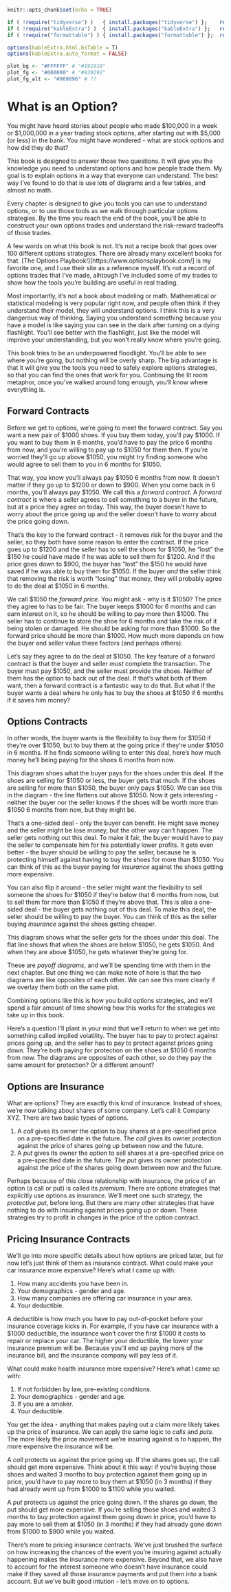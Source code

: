 <!-- Each chapter is set to compile separately - include "global" set-up -->

```r
knitr::opts_chunk$set(echo = TRUE)

if ( !require("tidyverse") )   { install.packages("tidyverse") };    require(tidyverse)
if ( !require("kableExtra") )  { install.packages("kableExtra") };   require(kableExtra)
if ( !require("formattable") ) { install.packages("formattable") };  require(formattable)

options(kableExtra.html.bsTable = T)
options(kableExtra.auto_format = FALSE)
```

``` r
plot_bg <- "#FFFFFF" # "#191919"
plot_fg <- "#000000" # "#929292"
plot_fg_alt <- "#969696" # ??
```

# What is an Option? 

You might have heard stories about people who made \$100,000 in a week or \$1,000,000 in a year trading stock options, after starting out with $5,000 (or less) in the bank. You might have wondered - what are stock options and how did they do that? 

This book is designed to answer those two questions. It will give you the knowledge you need to understand options and how people trade them. My goal is to explain options in a way that everyone can understand. The best way I've found to do that is use lots of diagrams and a few tables, and almost no math. 

Every chapter is designed to give you tools you can use to understand options, or to use those tools as we walk through particular options strategies. By the time you reach the end of the book, you'll be able to construct your own options trades and understand the risk-reward tradeoffs of those trades. 

A few words on what this book is not. It's not a recipe book that goes over 100 different options strategies. There are already many excellent books for that. [The Options Playbook!][https://www.optionsplaybook.com/] is my favorite one, and I use their site as a reference myself. It's not a record of options trades that I've made, alhtough I've included some of my trades to show how the tools you're building are useful in real trading.

Most importantly, it's not a book about modeling or math. Mathematical or statistical modeling is very popular right now, and people often think if they understand their model, they will understand options. I think this is a very dangerous way of thinking. Saying you understand something because you have a model is like saying you can see in the dark after turning on a dying flashlight. You'll see better with the flashlight, just like the model will improve your understanding, but you won't really know where you're going. 

This book tries to be an underpowered floodlight. You'll be able to see where you're going, but nothing will be overly sharp. The big advantage is that it will give you the tools you need to safely explore options strategies, so that you can find the ones that work for you. Continuing the lit room metaphor, once you've walked around long enough, you'll know where everything is. 


## Forward Contracts 

Before we get to options, we're going to meet the forward contract. Say you want a new pair of \$1000 shoes. If you buy them today, you'll pay \$1000. If you want to buy them in 6 months, you'd have to pay the price 6 months from now, and you're willing to pay up to \$1050 for them then. If you're worried they'll go up above \$1050, you might try finding someone who would agree to sell them to you in 6 months for \$1050. 

That way, you know you'll always pay \$1050 6 months from now. It doesn't matter if they go up to \$1200 or down to \$900. When you come back in 6 months, you'll always pay \$1050. We call this a *forward contract*. A *forward contract* is where a seller agrees to sell something to a buyer in the future, but at a price they agree on today. This way, the buyer doesn't have to worry about the price going up and the seller doesn't have to worry about the price going down. 

That's the key to the forward contract - it removes risk for the buyer and the seller, so they both have some reason to enter the contract. If the price goes up to \$1200 and the seller has to sell the shoes for \$1050, he "lost" the \$150 he could have made if he was able to sell them for \$1200. And if the price goes down to \$900, the buyer has "lost" the \$150 he would have saved if he was able to buy them for \$1050. If the buyer *and* the seller think that removing the risk is worth "losing" that money, they will probably agree to do the deal at \$1050 in 6 months. 

We call \$1050 the *forward price*. You might ask - why is it \$1050? The price they agree to has to be fair. The buyer keeps \$1000 for 6 months and can earn interest on it, so he should be willing to pay more then \$1000. The seller has to continue to store the shoe for 6 months and take the risk of it being stolen or damaged. He should be asking for more than \$1000. So the forward price should be more than \$1000. How much more depends on how the buyer and seller value these factors (and perhaps others). 

Let's say they agree to do the deal at \$1050. The key feature of a forward contract is that the buyer and seller *must* complete the transaction. The buyer must pay \$1050, and the seller must provide the shoes. Neither of them has the option to back out of the deal. If that's what both of them want, then a forward contract is a fantastic way to do that. But what if the buyer wants a deal where he only has to buy the shoes at \$1050 if 6 months if it saves him money? 


## Options Contracts

In other words, the buyer wants is the flexibility to buy them for \$1050 if they're over \$1050, but to buy them at the going price if they're under \$1050 in 6 months. If he finds someone willing to enter this deal, here's how much money he'll being paying for the shoes 6 months from now. 

<!-- Insert picture of covered call (short put?) with strike price of $1050 -->

This diagram shoes what the buyer pays for the shoes under this deal. If the shoes are selling for \$1050 or less, the buyer gets that much. If the shoes are selling for more than \$1050, the buyer only pays \$1050. We can see this in the diagram - the line flattens out above \$1050. Now it gets interesting - neither the buyer nor the seller knows if the shoes will be worth more than \$1050 6 months from now, but they might be. 

That's a one-sided deal - only the buyer can benefit. He might save money and the seller might be lose money, but the other way can't happen. The seller gets nothing out this deal. To make it fair, the buyer would have to pay the seller to compensate him for his potentially lower profits. It gets even better - the buyer should be willing to pay the seller, because he is protecting himself against having to buy the shoes for more than \$1050. You can think of this as the buyer paying for *insurance* against the shoes getting more expensive.

You can also flip it around - the seller might want the flexibility to sell someone the shoes for \$1050 if they're below that 6 months from now, but to sell them for more than \$1050 if they're above that. This is also a one-sided deal - the buyer gets nothing out of this deal. To make this deal, the seller should be willing to pay the buyer. You can think of this as the seller buying *insurance* against the shoes getting cheaper.

<!-- Insert picture of a call (protective put?) with strike price of $1050 -->

This diagram shows what the seller gets for the shoes under this deal. The flat line shows that when the shoes are below \$1050, he gets \$1050. And when they are above \$1050, he gets whatever they're going for. 

These are *payoff diagrams*, and we'll be spending time with them in the next chapter. But one thing we can make note of here is that the two diagrams are like opposites of each other. We can see this more clearly if we overlay them both on the same plot. 

<!-- Insert picture of a call (protective put?) + covered call (short put?) with strike price of $1050 -->

Combining options like this is how you build options strategies, and we'll spend a fair amount of time showing how this works for the strategies we take up in this book. 

Here's a question I'll plant in your mind that we'll return to when we get into something called implied volatility. The buyer has to pay to protect against prices going up, and the seller has to pay to protect against prices going down. They're both paying for protection on the shoes at \$1050 6 months from now. The diagrams are opposites of each other, so do they pay the same amount for protection? Or a different amount? 


## Options are Insurance

What are options? They are exactly this kind of insurance. Instead of shoes, we're now talking about shares of some company. Let's call it Company XYZ. There are two basic types of options. 

  1. A *call* gives its owner the option to buy shares at a pre-specified price on a pre-specified date in the future. The *call* gives its owner protection against the price of shares going up between now and the future.
  2. A *put* gives its owner the option to sell shares at a pre-specified price on a pre-specified date in the future. The *put* gives its owner protection against the price of the shares going down between now and the future.

Perhaps because of this close relationship with insurance, the price of an option (a call or put) is called its *premium*. There are options strategies that explicitly use options as insurance. We'll meet one such strategy, the *protective put*, before long. But there are many other strategies that have nothing to do with insuring against prices going up or down. These strategies try to profit in changes in the price of the option contract.


## Pricing Insurance Contracts

We'll go into more specific details about how options are priced later, but for now let's just think of them as insurance contract. What could make your car insurance more expensive? Here's what I came up with: 

  1. How many accidents you have been in. 
  2. Your demographics - gender and age.
  3. How many companies are offering car insurance in your area.
  4. Your deductible. 
  
A deductible is how much you have to pay out-of-pocket before your insurance coverage kicks in. For example, if you have car insurance with a \$1000 deductible, the insurance won't cover the first \$1000 it costs to repair or replace your car. The higher your deductible, the lower your insurance premium will be. Because you'll end up paying more of the insurance bill, and the insurance company will pay less of it. 

What could make health insurance more expensive? Here's what I came up with: 

  1. If not forbidden by law, pre-existing conditions.
  2. Your demographics - gender and age.
  3. If you are a smoker. 
  4. Your deductible. 
  
You get the idea - anything that makes paying out a claim more likely takes up the price of insurance. We can apply the same logic to *calls* and *puts*. The more likely the price movement we're insuring against is to happen, the more expensive the insurance will be.

A *call* protects us against the price going up. If the shares goes up, the call should get more expensive. Think about it this way: if you're buying those shoes and waited 3 months to buy protection against them going up in price, you'd have to pay more to buy them at \$1050 (in 3 months) if they had already went up from \$1000 to \$1100 while you waited. 

A *put* protects us against the price going down. If the shares go down, the put should get more expensive. If you're selling those shoes and waited 3 months to buy protection against them going down in price, you'd have to pay more to sell them at \$1050 (in 3 months) if they had already gone down from \$1000 to \$900 while you waited. 

There's more to pricing insurance contracts. We've just brushed the surface on how increasing the chances of the event you're insuring against actually happening makes the insurance more expensive. Beyond that, we also have to account for the interest someone who doesn't have insurance could make if they saved all those insurance payments and put them into a bank account. But we've built good intution - let's move on to options. 